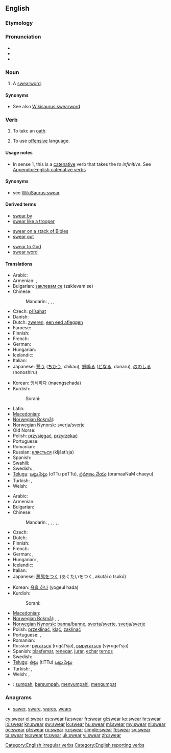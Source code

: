 ==English==

===Etymology===
{{etyl|ang|en}} {{term|swerian|lang=ang}}

===Pronunciation===
* {{IPA|/ˈswɛəɻ/}}
* {{audio|en-us-swear.ogg|Audio (US)}}
* {{rhymes|ɛə(r)}}

===Noun===
{{en-noun}}

# A [[swearword]].

====Synonyms====
* See also [[Wikisaurus:swearword]]

===Verb===
{{en-verb|swears|swearing|swore|sworn}}

# {{intransitive}} {{transitive}} To take an [[oath]].
# {{intransitive}} To use [[offensive]] language.

====Usage notes====
* In sense 1, this is a [[catenative]] verb that takes the ''to infinitive''. See [[Appendix:English catenative verbs]]

====Synonyms====
* see [[WikiSaurus:swear]]

====Derived terms====
{{rel-top3|Terms derived from "swear"}}
* [[swear by]]
* [[swear like a trooper]]
{{rel-mid3}}
* [[swear on a stack of Bibles]]
* [[swear out]]
{{rel-mid3}}
* [[swear to God]]
* [[swear word]]
{{rel-bottom}}

====Translations====
{{trans-top|to take an oath}}
* Arabic: {{Arab|[[حلف]]}} {{unicode|(ħálafa)}}
* Armenian: {{qualifier|intransitive}} {{t-|hy|երդվել|tr=erdvel}},  {{qualifier|transitive}} {{t|hy|երդվեցնել|tr=erdvec’nel}}
* Bulgarian: [[заклевам се]] (zaklevam se)
* Chinese:
*: Mandarin: {{t|cmn|發誓|sc=Hani}},  {{t|cmn|发誓|tr=fāshì|sc=Hani}},  {{t|cmn|賭咒|sc=Hani}},  {{t|cmn|赌咒|tr=dǔzhòu|sc=Hani}}
* Czech: [[přísahat]]
* Danish: {{t|da|sværge}}
* Dutch: [[zweren]], [[een eed afleggen]]
* Faroese: {{t|fo|svørja}}
* Finnish: {{t+|fi|vannoa}}
* French: {{t+|fr|jurer}}
* German: {{t+|de|schwören}}
* Hungarian: {{t+|hu|esküszik}}
* Icelandic: {{t-|is|sverja}}
* Italian: {{t-|it|giurare}}
* Japanese: [[誓う]] ([[ちかう]], chikau), [[怒鳴る]] ([[どなる]], donaru), [[ののしる]] (nonoshiru)
{{trans-mid}}
* Korean: [[맹세하다]] (maengsehada)
* Kurdish:
*: Sorani: {{t|ku|سوێن خواردن|tr=swaen khwArdin|sc=ku-Arab}}
* Latin: {{t-|la|iurare|alt=iūrāre}}
* [[Macedonian]]: {{t|mk|се колне|tr=se kólne}}
* [[Norwegian Bokmål]]: {{t|no|sverge}}
* [[Norwegian Nynorsk]]: [[sverja]]/[[sverje]]
* Old Norse: {{tø|non|sverja}}
* Polish: [[przysięgać]], [[przyrzekać]]
* Portuguese: {{t+|pt|jurar}}
* Romanian: {{t+|ro|jura}}
* Russian: [[клясться]] (kljást’sja)
* Spanish: {{t-|es|jurar}}
* Swahili: {{t+|sw|yamini|xs=Swahili}}
* Swedish: {{t|sv|svära}}, {{t|sv|svärja}}
* [[Telugu]]: [[ఒట్టు పెట్టు]] (oTTu peTTu), [[ప్రమాణం చేయు]] (pramaaNaM chaeyu)
* Turkish: {{t+|tr|ant içmek}}, {{t+|tr|yemin etmek}}
* Welsh: {{t|cy|tyngu|xs=Welsh}}
{{trans-bottom}}

{{trans-top|to curse}}
* Arabic: {{Arab|[[شتم]]}} {{unicode|(šátama)}}
* Armenian: {{t-|hy|հայհոյել|tr=hayhoyel}}
* Bulgarian: {{t+|bg|псувам|tr=psuvam}}
* Chinese:
*: Mandarin: {{t|cmn|咒罵|sc=Hani}},  {{t|cmn|咒骂|tr=zhòumà|sc=Hani}},  {{t|cmn|醜詆|sc=Hani}},  {{t|cmn|丑诋|tr=chǒudǐ|sc=Hani}},  {{t|cmn|罵人|sc=Hani}},  {{t|cmn|骂人|tr=mà rén|sc=Hani}}
* Czech: {{t-|cs|klít}}
* Dutch: {{t-|nl|vloeken}}
* Finnish: {{t+|fi|kiroilla}}
* French: {{t+|fr|jurer}}
* German: {{t+|de|schimpfen}}, {{t+|de|fluchen}}
* Hungarian: {{t+|hu|káromkodik}}, {{t+|hu|szitkozódik}}
* Icelandic: {{t|is|blóta}}
* Italian: {{t+|it|insultare}}
* Japanese: [[悪態をつく]] (あくたいをつく, akutái o tsukú)
{{trans-mid}}
* Korean: [[욕을 하다]] (yogeul hada)
* Kurdish:
*: Sorani: {{t|ku|جوێن دان|tr=jwaen dAn|sc=ku-Arab}}
* [[Macedonian]]: {{t|mk|пцуе|tr=pcúe}}
* [[Norwegian Bokmål]]: {{t-|no|banne}}, {{t|no|sverge}}, {{t|no|sverte}}
* [[Norwegian Nynorsk]]: [[banna]]/[[banne]], [[sverta]]/[[sverte]], [[sverja]]/[[sverje]]
* Polish: [[przeklinać]], [[kląć]], [[zaklinać]]
* Portuguese: {{t+|pt|praguejar}}, {{t+|pt|xingar}}
* Romanian: {{t+|ro|înjura}}
* Russian: [[ругаться]] (rugát’sja), [[выругаться]] (výrugat’sja)
* Spanish: [[blasfemar]], [[renegar]], [[jurar]], [[echar]] [[terno]]s
* Swedish: {{t+|sv|svära}}
* [[Telugu]]: [[తిట్టు]] (tiTTu) [[ఒట్టు పెట్టు]]
* Turkish: {{t+|tr|sövmek}}, {{t+|tr|küfretmek}}
* Welsh: {{t|cy|melltithio|xs=Welsh}}, {{t|cy|rhegi|xs=Welsh}}
{{trans-bottom}}

{{checktrans}}
* {{ttbc|id}}: [[sumpah]], [[sumpah|bersumpah]], [[sumpah|menyumpahi]], [[umpat|mengumpat]]

===Anagrams===
* {{alphagram|aersw}} [[sawer#English|sawer]], [[sware#English|sware]], [[wares#English|wares]], [[wears#English|wears]]

[[Category:English irregular verbs]]
[[Category:English reporting verbs]]

[[cy:swear]]
[[el:swear]]
[[es:swear]]
[[fa:swear]]
[[fr:swear]]
[[gl:swear]]
[[ko:swear]]
[[hr:swear]]
[[io:swear]]
[[kn:swear]]
[[sw:swear]]
[[lo:swear]]
[[hu:swear]]
[[ml:swear]]
[[my:swear]]
[[nl:swear]]
[[oc:swear]]
[[pl:swear]]
[[ro:swear]]
[[ru:swear]]
[[simple:swear]]
[[fi:swear]]
[[sv:swear]]
[[ta:swear]]
[[te:swear]]
[[tr:swear]]
[[uk:swear]]
[[vi:swear]]
[[zh:swear]]